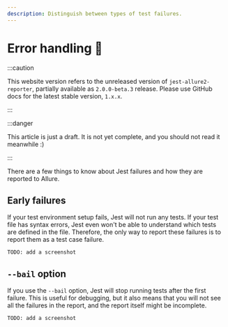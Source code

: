 ```yaml
---
description: Distinguish between types of test failures.
---
```


# Error handling 🚧

:::caution

This website version refers to the unreleased version of `jest-allure2-reporter`, partially available as `2.0.0-beta.3` release.
Please use GitHub docs for the latest stable version, `1.x.x`.

:::

:::danger

This article is just a draft. It is not yet complete, and you should not read it meanwhile :)

:::

There are a few things to know about Jest failures and how they are reported to Allure.

## Early failures

If your test environment setup fails, Jest will not run any tests. If your test file has syntax errors, Jest even won't be able to understand which tests are defined in the file. Therefore, the only way to report these failures is to report them as a test case failure.

```
TODO: add a screenshot
```

## `--bail` option

If you use the `--bail` option, Jest will stop running tests after the first failure. This is useful for debugging, but it also means that you will not see all the failures in the report, and the report itself might be incomplete.

```
TODO: add a screenshot
```


